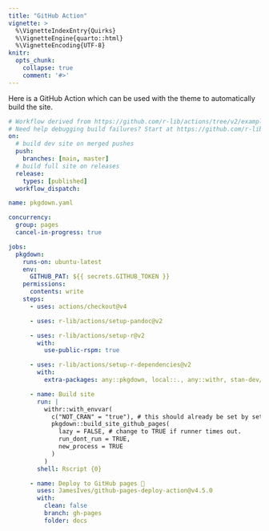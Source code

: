 ```yaml
---
title: "GitHub Action"
vignette: >
  %\VignetteIndexEntry{Quirks}
  %\VignetteEngine{quarto::html}
  %\VignetteEncoding{UTF-8}
knitr:
  opts_chunk:
    collapse: true
    comment: '#>'
---
```


Here is a GitHub Action which can be used with the theme to automatically build the site.

```yaml
# Workflow derived from https://github.com/r-lib/actions/tree/v2/examples
# Need help debugging build failures? Start at https://github.com/r-lib/actions#where-to-find-help
on:
  # build dev site on merged pushes
  push:
    branches: [main, master]
  # build full site on releases
  release:
    types: [published]
  workflow_dispatch:

name: pkgdown.yaml

concurrency:
  group: pages
  cancel-in-progress: true

jobs:
  pkgdown:
    runs-on: ubuntu-latest
    env:
      GITHUB_PAT: ${{ secrets.GITHUB_TOKEN }}
    permissions:
      contents: write
    steps:
      - uses: actions/checkout@v4

      - uses: r-lib/actions/setup-pandoc@v2

      - uses: r-lib/actions/setup-r@v2
        with:
          use-public-rspm: true

      - uses: r-lib/actions/setup-r-dependencies@v2
        with:
          extra-packages: any::pkgdown, local::., any::withr, stan-dev/pkgdown-config

      - name: Build site
        run: |
          withr::with_envvar(
            c("NOT_CRAN" = "true"), # this should already be set by setup-r@v2? keeping because vignettes don't build otherwise
            pkgdown::build_site_github_pages(
              lazy = FALSE, # change to TRUE if runner times out.
              run_dont_run = TRUE,
              new_process = TRUE
            )
          )
        shell: Rscript {0}

      - name: Deploy to GitHub pages 🚀
        uses: JamesIves/github-pages-deploy-action@v4.5.0
        with:
          clean: false
          branch: gh-pages
          folder: docs
```
